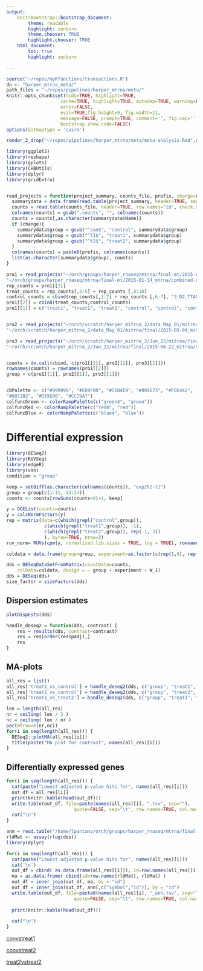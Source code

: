 ```yaml
---
output:
    knitrBootstrap::bootstrap_document:
        theme: readable
        highlight: zenburn
        theme.chooser: TRUE
        highlight.chooser: TRUE
    html_document:
        toc: true
        highlight: zenburn

---
```

```r
source("~/repos/myRfunctions/transactions.R")
dn <- "harper_mtrna_meta/"
path_files = "~/repos/pipelines/harper_mtrna/meta/"
knitr::opts_chunk$set(tidy=TRUE, highlight=TRUE, 
                    cache=TRUE, highlight=TRUE, autodep=TRUE, warning=FALSE, 
                    error=FALSE,
                    eval=TRUE,fig.height=9, fig.width=11,
                    message=FALSE, prompt=TRUE, comment='', fig.cap='', 
                    bootstrap.show.code=FALSE)
options(bitmapType = 'cairo')
```

```r
render_2_drop("~/repos/pipelines/harper_mtrna/meta/meta-analysis.Rmd",dn)

```


```r
library(ggplot2)
library(reshape)
library(gplots)
library(CHBUtils)
library(dplyr)
library(gridExtra)


read_projects = function(project_summary, counts_file, prefix, change=FALSE){
  summarydata = data.frame(read.table(project_summary, header=TRUE, sep=","), check.rows=FALSE)
  counts = read.table(counts_file, header=TRUE, row.names="id", check.names=FALSE, sep="\t")
  colnames(counts) = gsub(".counts", "", colnames(counts))
  counts = counts[,as.character(summarydata$Name)]
  if (change){
    summarydata$group = gsub("^con$", "control", summarydata$group)
    summarydata$group = gsub("^t1$", "treat1", summarydata$group)
    summarydata$group = gsub("^t2$", "treat2", summarydata$group)
  }
  colnames(counts) = paste0(prefix, colnames(counts))
  list(as.character(summarydata$group), counts)
}

pro1 = read_projects("~/orch/groups/harper_rnaseq/mtrna/final-mt/2015-01-14_mtrna/project-summary.csv",
"~/orch/groups/harper_rnaseq/mtrna/final-mt/2015-01-14_mtrna/combined.counts", "exp1")
rep_counts = pro1[[2]]
treat_counts = rep_counts[,3:5] + rep_counts [,8:10]
control_counts = cbind(rep_counts[,1:2] + rep_counts [,6:7], "3_D2_TTAGGC_R"=rep_counts[,11])
pro1[[2]] = cbind(treat_counts,control_counts)
pro1[[1]] = c("treat1", "treat1", "treat1", "control", "control", "control")


pro2 = read_projects("~/orch/scratch/harper_mitrna_2/data_May_01/mitrna/final/2015-05-04_mitrna/project-summary.csv",
"~/orch/scratch/harper_mitrna_2/data_May_01/mitrna/final/2015-05-04_mitrna/combined.counts", "exp2",TRUE)

pro3 = read_projects("~/orch/scratch/harper_mitrna_2/Jun_22/mitrna/final/2015-06-22_mitrna/project-summary.csv",
"~/orch/scratch/harper_mitrna_2/Jun_22/mitrna/final/2015-06-22_mitrna/combined.counts","exp3")


counts = do.call(cbind, c(pro1[[2]], pro2[[2]], pro3[[2]]))
rownames(counts) = rownames(pro1[[2]])
group = c(pro1[[1]], pro2[[1]], pro3[[1]])


cbPalette <- c("#999999", "#E69F00", "#56B4E9", "#009E73", "#F0E442",
"#0072B2", "#D55E00", "#CC79A7")
colfuncGreen <- colorRampPalette(c("green4", "green"))
colfuncRed <- colorRampPalette(c("red4", "red"))
colfuncBlue <- colorRampPalette(c("blue4", "blue"))

```


# Differential expression

```r
library(DESeq2)
library(RUVSeq)
library(edgeR)
library(vsn)
condition = "group"
```

```r
keep = setdiff(as.character(colnames(counts)), "exp2t2-t1")
group = group[c(1:11, 13:24)]
counts <- counts[rowSums(counts>0)>1, keep]

y = DGEList(counts=counts)
y = calcNormFactors(y)
rep = matrix(data=c(which(grepl("control",group)), 
              c(which(grepl("treat1",group)), -1),
              c(which(grepl("treat2",group)), rep(-1, 3))
              ), byrow=TRUE, nrow=3)
ruv_norm= RUVs(cpm(y, normalized.lib.sizes = TRUE, log = TRUE), rownames(y), k=1, rep)

coldata = data.frame(group=group, experiment=as.factor(c(rep(1,6), rep(2,8), rep(3,9))), ruv=ruv_norm$W)

dds = DESeqDataSetFromMatrix(countData=counts,
    colData=coldata, design = ~ group + experiment + W_1)
dds = DESeq(dds)
size_factor = sizeFactors(dds)
```

## Dispersion estimates

```r
plotDispEsts(dds)
```

```r
handle_deseq2 = function(dds, contrast) {
    res = results(dds, contrast=contrast)
    res = res[order(res$padj),]
    res
}
```

## MA-plots

```r
all_res = list()
all_res['treat1_vs_control'] = handle_deseq2(dds, c("group", "treat1", "control"))
all_res['treat2_vs_control'] = handle_deseq2(dds, c("group", "treat2", "control"))
all_res['treat1_vs_treat2'] = handle_deseq2(dds, c("group", "treat1", "treat2"))

len = length(all_res)
nr = ceiling( len / 3 )
nc = ceiling( len / nr )
par(mfrow=c(nr,nc))
for(i in seq(length(all_res))) {
  DESeq2::plotMA(all_res[[i]])
  title(paste("MA plot for contrast", names(all_res)[i]))
}
```

## Differentially expressed genes

```r
for(i in seq(length(all_res))) {
  cat(paste("Lowest adjusted p-value hits for", names(all_res)[i]))
  out_df = all_res[[i]]
  print(knitr::kable(head(out_df)))
  write.table(out_df, file=paste(names(all_res)[i], ".tsv", sep=""),
                         quote=FALSE, sep="\t", row.names=TRUE, col.names=TRUE)
  cat("\n")
}
```

```r
ann = read.table("/home/lpantano/orch/groups/harper_rnaseq/mtrna/final-mt/2015-01-14_mtrna/annotated_combined.counts",sep="\t", header=T)
rldMat <- assay(rlog(dds))
library(dplyr)

for(i in seq(length(all_res))) {
  cat(paste("Lowest adjusted p-value hits for", names(all_res)[i]))
  cat('\n')
  out_df = cbind( as.data.frame(all_res[[i]]), id=row.names(all_res[[i]]) )
  ma = as.data.frame( cbind(id=row.names(rldMat), rldMat) )
  out_df = inner_join(out_df, ma, by = "id")
  out_df = inner_join(out_df, ann[,c("symbol","id")], by = "id")
  write.table(out_df, file=paste0(names(all_res)[i], "_ann.tsv", sep=""),
                         quote=FALSE, sep="\t", row.names=TRUE, col.names=TRUE)
  
  print(knitr::kable(head(out_df)))
  
  cat("\n")
}

```


[convstreat1](`r get_report_links(paste0(path_files,'treat1_vs_control_ann.tsv'))`)

[convstreat2](`r get_report_links(paste0(path_files,'treat2_vs_control_ann.tsv'))`)

[treat2vstreat2](`r get_report_links(paste0(path_files,'treat1_vs_treat2_ann.tsv'))`)
